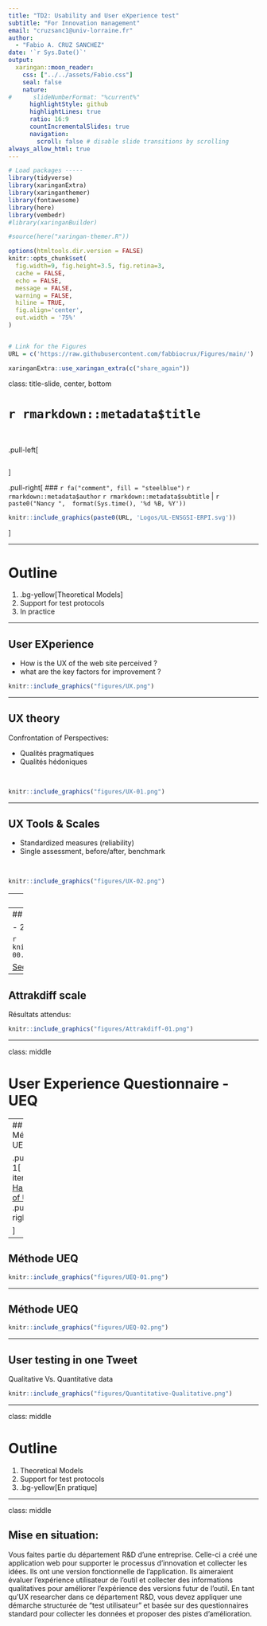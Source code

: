 ```yaml
---
title: "TD2: Usability and User eXperience test"
subtitle: "For Innovation management"  
email: "cruzsanc1@univ-lorraine.fr"
author: 
  - "Fabio A. CRUZ SANCHEZ"
date: '`r Sys.Date()`'
output:
  xaringan::moon_reader:
    css: ["../../assets/Fabio.css"]
    seal: false
    nature:
#      slideNumberFormat: "%current%"
      highlightStyle: github
      highlightLines: true
      ratio: 16:9
      countIncrementalSlides: true
      navigation:
        scroll: false # disable slide transitions by scrolling
always_allow_html: true
---
```




```r
# Load packages -----
library(tidyverse)
library(xaringanExtra)
library(xaringanthemer)
library(fontawesome)
library(here)
library(vembedr)
#library(xaringanBuilder)

#source(here("xaringan-themer.R"))

options(htmltools.dir.version = FALSE)
knitr::opts_chunk$set(
  fig.width=9, fig.height=3.5, fig.retina=3,
  cache = FALSE,
  echo = FALSE,
  message = FALSE, 
  warning = FALSE,
  hiline = TRUE,
  fig.align='center',
  out.width = '75%' 
)


# Link for the Figures
URL = c('https://raw.githubusercontent.com/fabbiocrux/Figures/main/')

xaringanExtra::use_xaringan_extra(c("share_again"))

```



class: title-slide, center, bottom

#  `r rmarkdown::metadata$title`

<br>

.pull-left[

```r

```
]

.pull-right[
### `r fa("comment", fill = "steelblue")` `r rmarkdown::metadata$author`
`r rmarkdown::metadata$subtitle` |  `r paste0("Nancy ",  format(Sys.time(), '%d %B, %Y'))`


```r
knitr::include_graphics(paste0(URL, 'Logos/UL-ENSGSI-ERPI.svg'))
``` 

]


---

# Outline

1. .bg-yellow[Theoretical Models]
2. Support for test protocols
3. In practice

---

## **U**ser E**X**perience

+ How is the UX of the web site perceived ?
+ what are the key factors for improvement ?


```r
knitr::include_graphics("figures/UX.png")
```

---

## UX theory

Confrontation of Perspectives:

- Qualités pragmatiques
- Qualités hédoniques

<br>
```r
knitr::include_graphics("figures/UX-01.png")
```

---

## UX Tools & Scales

- Standardized measures (reliability)
- Single assessment, before/after, benchmark

<br>
```r
knitr::include_graphics("figures/UX-02.png")
```

---
class: middle

# AttrakDiff

---
## Attrakdiff scale

- 28 items  

```r
knitr::include_graphics("figures/Attrakdiff-00.png")
```

[See the complete Documents here](https://carinelallemand.files.wordpress.com/2015/09/version-franc3a7aise-attrakdiff_lallemand_2015.pdf)


---

## Attrakdiff scale

Résultats attendus:
<br>

```r
knitr::include_graphics("figures/Attrakdiff-01.png")
```

---

class: middle

# User Experience Questionnaire - UEQ

---
## Méthode  UEQ


.pull-left-1[
- 26 items
[Handbook of UEQ](https://www.ueq-online.org/Material/Handbook.pdf)
]
.pull-right-2[
```r
knitr::include_graphics("figures/UEQ-00.png")
```

]

---

## Méthode  UEQ

```r
knitr::include_graphics("figures/UEQ-01.png")
```

---

## Méthode  UEQ

```r
knitr::include_graphics("figures/UEQ-02.png")
```

---

## User testing in one Tweet 

Qualitative Vs. Quantitative data

```r
knitr::include_graphics("figures/Quantitative-Qualitative.png")
```

---

class: middle

# Outline

1. Theoretical Models
2. Support for test protocols
3. .bg-yellow[En pratique]

---

class: middle

## Mise en situation:

Vous faites partie du département R&D d’une entreprise. Celle-ci a créé une application web pour supporter le processus d’innovation et collecter les idées. Ils ont une version fonctionnelle de l’application. Ils aimeraient évaluer l’expérience utilisateur de l’outil et collecter des informations qualitatives pour améliorer l’expérience des versions futur de l’outil. En tant qu’UX researcher dans ce département R&D, vous devez appliquer une démarche structurée de “test utilisateur” et basée sur des questionnaires standard pour collecter les données et proposer des pistes d’amélioration.


